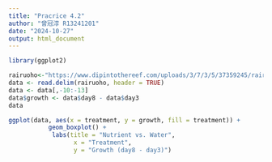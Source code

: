```yaml
---
title: "Pracrice 4.2"
author: "曾冠淳 R13241201"
date: "2024-10-27"
output: html_document
---
```


```r
library(ggplot2)

rairuoho<-"https://www.dipintothereef.com/uploads/3/7/3/5/37359245/rairuoho.txt"
data <- read.delim(rairuoho, header = TRUE)
data <- data[,-10:-13]
data$growth <- data$day8 - data$day3
data

ggplot(data, aes(x = treatment, y = growth, fill = treatment)) +
           geom_boxplot() +
            labs(title = "Nutrient vs. Water",
                  x = "Treatment",
                  y = "Growth (day8 - day3)") 


```

